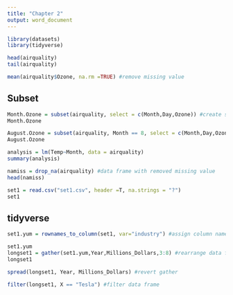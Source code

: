 ---
title: "Chapter 2"
output: word_document
---

```{r}
library(datasets)
library(tidyverse) 
```

```{r}
head(airquality)
tail(airquality)
```

```{r}
mean(airquality$Ozone, na.rm =TRUE) #remove missing value
```

## Subset

```{r}
Month.Ozone = subset(airquality, select = c(Month,Day,Ozone)) #create subset of selected attribute
Month.Ozone
```

```{r}
August.Ozone = subset(airquality, Month == 8, select = c(Month,Day,Ozone))
August.Ozone
```

```{r}
analysis = lm(Temp~Month, data = airquality)
summary(analysis)
```

```{r}
namiss = drop_na(airquality) #data frame with removed missing value
head(namiss)
```

```{r}
set1 = read.csv("set1.csv", header =T, na.strings = "?")
set1
```

## tidyverse

```{r}
set1.yum = rownames_to_column(set1, var="industry") #assign column name to row number
```

```{r}
set1.yum
longset1 = gather(set1.yum,Year,Millions_Dollars,3:8) #rearrange data frame so it reduce dimension
longset1
```

```{r}
spread(longset1, Year, Millions_Dollars) #revert gather
```

```{r}
filter(longset1, X == "Tesla") #filter data frame 
```

